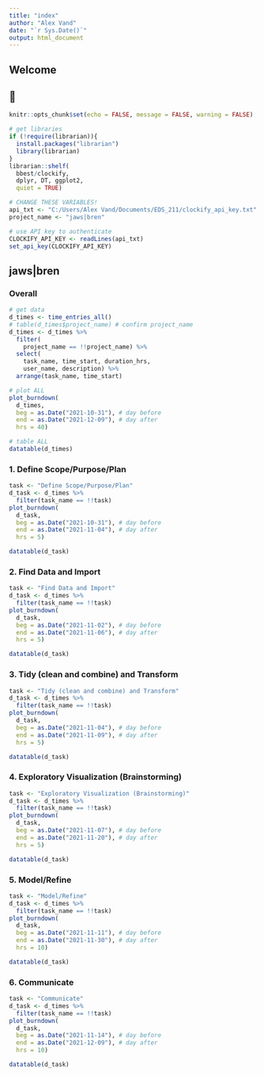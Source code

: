 ```yaml
---
title: "index"
author: "Alex Vand"
date: "`r Sys.Date()`"
output: html_document
---
```


## Welcome
## 💩

```r
knitr::opts_chunk$set(echo = FALSE, message = FALSE, warning = FALSE)
```

```r
# get libraries
if (!require(librarian)){
  install.packages("librarian")
  library(librarian)
}
librarian::shelf(
  bbest/clockify,
  dplyr, DT, ggplot2,
  quiet = TRUE)

# CHANGE THESE VARIABLES!
api_txt <- "C:/Users/Alex Vand/Documents/EDS_211/clockify_api_key.txt"
project_name <- "jaws|bren"

# use API key to authenticate
CLOCKIFY_API_KEY <- readLines(api_txt)
set_api_key(CLOCKIFY_API_KEY)
```

## jaws|bren {.tabset}

### Overall

```r
# get data
d_times <- time_entries_all()
# table(d_times$project_name) # confirm project_name
d_times <- d_times %>%
  filter(
    project_name == !!project_name) %>%
  select(
    task_name, time_start, duration_hrs, 
    user_name, description) %>% 
  arrange(task_name, time_start)
```

```r
# plot ALL
plot_burndown(
  d_times,
  beg = as.Date("2021-10-31"), # day before
  end = as.Date("2021-12-09"), # day after
  hrs = 40)

# table ALL
datatable(d_times)
```

### 1. Define Scope/Purpose/Plan

```r
task <- "Define Scope/Purpose/Plan"
d_task <- d_times %>% 
  filter(task_name == !!task)
plot_burndown(
  d_task,
  beg = as.Date("2021-10-31"), # day before
  end = as.Date("2021-11-04"), # day after
  hrs = 5)

datatable(d_task)
```


### 2. Find Data and Import

```r
task <- "Find Data and Import"
d_task <- d_times %>% 
  filter(task_name == !!task)
plot_burndown(
  d_task,
  beg = as.Date("2021-11-02"), # day before
  end = as.Date("2021-11-06"), # day after
  hrs = 5)

datatable(d_task)
```


### 3. Tidy (clean and combine) and Transform

```r
task <- "Tidy (clean and combine) and Transform"
d_task <- d_times %>% 
  filter(task_name == !!task)
plot_burndown(
  d_task,
  beg = as.Date("2021-11-04"), # day before
  end = as.Date("2021-11-09"), # day after
  hrs = 5)

datatable(d_task)
```


### 4. Exploratory Visualization (Brainstorming)

```r
task <- "Exploratory Visualization (Brainstorming)"
d_task <- d_times %>% 
  filter(task_name == !!task)
plot_burndown(
  d_task,
  beg = as.Date("2021-11-07"), # day before
  end = as.Date("2021-11-20"), # day after
  hrs = 5)

datatable(d_task)
```


### 5. Model/Refine

```r
task <- "Model/Refine"
d_task <- d_times %>% 
  filter(task_name == !!task)
plot_burndown(
  d_task,
  beg = as.Date("2021-11-11"), # day before
  end = as.Date("2021-11-30"), # day after
  hrs = 10)

datatable(d_task)
```


### 6. Communicate

```r
task <- "Communicate"
d_task <- d_times %>% 
  filter(task_name == !!task)
plot_burndown(
  d_task,
  beg = as.Date("2021-11-14"), # day before
  end = as.Date("2021-12-09"), # day after
  hrs = 10)

datatable(d_task)
```

